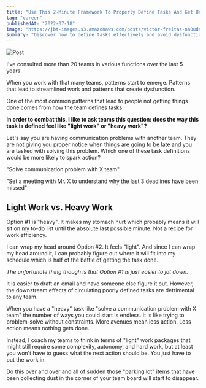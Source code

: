 ```yaml
---
title: "Use This 2-Minute Framework To Properly Define Tasks And Get Unstuck"
tag: "career"
publishedAt: "2022-07-18"
image: "https://jbt-images.s3.amazonaws.com/posts/victor-freitas-na0udndbxys-unsplash-scaled.jpeg"
summary: "Discover how to define tasks effectively and avoid dysfunction within teams by distinguishing between "light-work" and "heavy-work." Learn how well-defined tasks can remove friction and lead to better productivity."
---
```


![Post](https://jbt-images.s3.amazonaws.com/posts/victor-freitas-na0udndbxys-unsplash-scaled.jpeg)

I've consulted more than 20 teams in various functions over the last 5 years.

When you work with that many teams, patterns start to emerge. Patterns that lead to streamlined work and patterns that create dysfunction.

One of the most common patterns that lead to people not getting things done comes from how the team defines tasks.

**In order to combat this, I like to ask teams this question: does the way this task is defined feel like "light work" or "heavy work"?**

Let's say you are having communication problems with another team. They are not giving you proper notice when things are going to be late and you are tasked with solving this problem. Which one of these task definitions would be more likely to spark action?

"Solve communication problem with X team"

"Set a meeting with Mr. X to understand why the last 3 deadlines have been missed"

## Light Work vs. Heavy Work

Option #1 is "heavy". It makes my stomach hurt which probably means it will sit on my to-do list until the absolute last possible minute. Not a recipe for work efficiency.

I can wrap my head around Option #2. It feels "light". And since I can wrap my head around it, I can probably figure out where it will fit into my schedule which is half of the battle of getting the task done.

_The unfortunate thing though is that Option #1 is just easier to jot down._

It is easier to draft an email and have someone else figure it out. However, the downstream effects of circulating poorly defined tasks are detrimental to any team.

When you have a "heavy" task like "solve a communication problem with X team" the number of ways you could start is endless. It is like trying to problem-solve without constraints. More avenues mean less action. Less action means nothing gets done.

Instead, I coach my teams to think in terms of "light" work packages that might still require some complexity, autonomy, and hard work, but at least you won't have to guess what the next action should be. You just have to put the work in.

Do this over and over and all of sudden those "parking lot" items that have been collecting dust in the corner of your team board will start to disappear.
